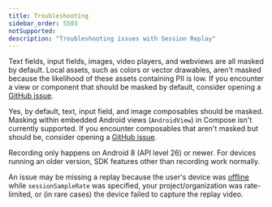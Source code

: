 ```yaml
---
title: Troubleshooting
sidebar_order: 5503
notSupported:
description: "Troubleshooting issues with Session Replay"
---
```


<Expandable title="Why are parts of my replay not masked?" permalink>

Text fields, input fields, images, video players, and webviews are all masked by default. Local assets, such as colors or vector drawables, aren't masked because the likelihood of these assets containing PII is low. If you encounter a view or component that should be masked by default, consider opening a [GitHub issue](https://github.com/getsentry/sentry-java/issues).

</Expandable>

<Expandable title="Does Session Replay work with Jetpack Compose?" permalink>

Yes, by default, text, input field, and image composables should be masked. Masking within embedded Android views (`AndroidView`)
in Compose isn't currently supported. If you encounter composables that aren't masked but should be, consider opening a [GitHub issue](https://github.com/getsentry/sentry-java/issues).

</Expandable>

<Expandable title="What's the lowest version of Android supported?" permalink>

Recording only happens on Android 8 (API level 26) or newer. For devices running an older version, SDK features other than recording work normally.

</Expandable>

<Expandable title="Why is my issue missing a replay?" permalink>

An issue may be missing a replay because the user's device was [offline](/product/explore/session-replay/mobile#frequently-asked-questions) while `sessionSampleRate` was specified, your project/organization was rate-limited, or (in rare cases) the device failed to capture the replay video.

</Expandable>